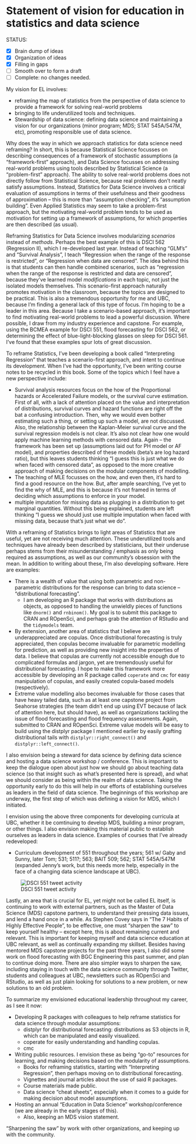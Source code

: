 # Statement of vision for education in statistics and data science

<!-- EL = an activity taken at UBC and elsewhere to advance innovation in teaching and learning with impact beyond one’s classroom -->

<!-- I imagine this section to be about how I think statistics  -->

<!-- particularly attractive: Candidates motivated to innovate around the teaching of both core statistical topics (e.g., estimation, hypothesis testing) and more nascent data science topics (e.g., visualization, data wrangling, transparent and reproducible workflows). -->

<!-- from Mike: what "educational leadership" (EL) means to you and what EL you might pursue in the future. Vision for long-term career growth towards Prof of Teaching, even if it's tentative. -->

<!-- must provide evidence for promise of educational leadership at UBC and nationally or internationally -->

<!-- Asset: Experience with evidence-based teaching methods, curriculum development, course design, and other initiatives that advance the university’s ability to excel in its teaching and learning mandate.  -->


STATUS:

- [x] Brain dump of ideas
- [x] Organization of ideas
- [x] Filling in gaps
- [ ] Smooth over to form a draft
- [ ] Complete: no changes needed.



My vision for EL involves:

- reframing the map of statistics from the perspective of data science to provide a framework for solving real-world problems
- bringing to life underutilized tools and techniques. 
- Stewardship of data science: defining data science and maintaining a vision for our organizations (minor program; MDS; STAT 545A/547M, etc), promoting responsible use of data science.

Why does the way in which we approach statistics for data science need reframing? In short, this is because Statistical Science focusses on describing consequences of a framework of stochastic assumptions (a "framework-first" approach), and Data Science focusses on addressing real-world problems using tools described by Statistical Science (a "problem-first" approach). The ability to solve real-world problems does not directly follow from Statistical Science, because real problems don't neatly satisfy assumptions. Instead, Statistics for Data Science involves a critical evaluation of assumptions in terms of their usefulness and their goodness of approximation -- this is more than "assumption checking", it's "assumption building". Even Applied Statistics may seem to take a problem-first approach, but the motivating real-world problem tends to be used as motivation for setting up a framework of assumptions, for which properties are then described (as usual).

Reframing Statistics for Data Science involves modularizing _scenarios_ instead of _methods_. Perhaps the best example of this is DSCI 562 (Regression II), which I re-developed last year. Instead of teaching "GLM's" and "Survival Analysis", I teach "Regression when the range of the response is restricted", or "Regression when data are censored". The idea behind this is that students can then handle combined scenarios, such as "regression when the range of the response is restricted and data are censored", because they've learned model _modifications_ in each topic, not just the isolated models themselves. This scenario-first approach naturally promotes motivation in the classroom, because the topics are designed to be practical. This is also a tremendous opportunity for me and UBC, because I'm finding a general lack of this type of focus. I'm hoping to be a leader in this area. Because I take a scenario-based approach, it's important to find motivating real-world problems to lead a powerful discussion. Where possible, I draw from my industry experience and capstone. For example, using the BCMEA example for DSCI 551, flood forecasting for DSCI 562, or determining the effect of blue-light-blocking glasses on sleep for DSCI 561. I've found that these examples spur lots of great discussion.

To reframe Statistics, I've been developing a book called "Interpreting Regression" that teaches a scenario-first approach, and intent to continue its development. When I've had the opportunity, I've been writing course notes to be recycled in this book. Some of the topics which I feel have a new perspective include:

- Survival analysis resources focus on the how of the Proportional hazards or Accelerated Failure models, or the survival curve estimation. First of all, with a lack of attention placed on the value and interpretation of distributions, survival curves and hazard functions are right off the bat a confusing introduction. Then, why we would even bother estimating such a thing, or setting up such a model, are not discussed. Also, the relationship between the Kaplan-Meier survival curve and the survival regression models is not clear. It's also not clear how one would apply machine learning methods with censored data. Again -- the framework has been set up (assumptions laid out for PH model or AF model), and properties described of these models (beta's are log hazard ratio), but this leaves students thinking "I guess this is just what we do when faced with censored data", as opposed to the more creative approach of making decisions on the modular components of modelling.
- The teaching of MLE focusses on the how, and even then, it's hard to find a good resource on the how. But, after ample searching, I've yet to find the why of MLE, and this is because it's not framed in terms of deciding which assumptions to enforce in your model.
- multiple imputation for missing data as plugging in a distribution to get marginal quantities. Without this being explained, students are left thinking "I guess we should just use multiple imputation when faced with missing data, because that's just what we do".

With a reframing of Statistics brings to light areas of Statistics that are useful, yet are not receiving much attention. These underutilized tools and techniques have already been described by statisticians, but their underuse perhaps stems from their misunderstanding / emphasis as only being required as assumptions, as well as our community's obsession with the mean. In addition to writing about these, I'm also developing software. Here are examples:

- There is a wealth of value that using both parametric and non-parametric distributions for the response can bring to data science -- "distributional forecasting".
	- I am developing an R package that works with distributions as objects, as opposed to handling the unwieldly pieces of functions like `dnorm()` and `rnbinom()`. My goal is to submit this package to CRAN and ROpenSci, and perhaps grab the attention of RStudio and the `tidymodels` team. 
- By extension, another area of statistics that I believe are underappreciated are copulas. Once distributional forecasting is truly appreciated, then copulas become invaluable for parametric modelling for prediction, as well as providing new insight into the properties of data. I believe that copulas are currently not accessible enough due to complicated formulas and jargon, yet are tremendously useful for distributional forecasting. I hope to make this framework more accessible by developing an R package called `coperate` and `cmc` for easy manipulation of copulas, and easily created copula-based models (respectively).
- Extreme value modelling also becomes invaluable for those cases that have heavy tailed data, such as at least one capstone project from Seahorse strategies (the team didn't end up using EVT because of lack of attention here, but should have), as well as organizations tackling the issue of flood forecasting and flood frequency assessments.  Again, submitted to CRAN and ROpenSci. Extreme value models will be easy to build using the distplyr package I mentioned earlier by easily grafting distributional tails with `distplyr::right_connect()` and `distplyr::left_connect()`.

I also envision being a steward for data science by defining data science and hosting a data science workshop / conference. This is important to keep the dialogue open about just how we should go about teaching data science (so that insight such as what's presented here is spread), and what we should consider as being within the realm of data science. Taking the opportunity early to do this will help in our efforts of establishing ourselves as leaders in the field of data science. The beginnings of this workshop are underway, the first step of which was defining a vision for MDS, which I initiated.

I envision using the above three components for developing curricula at UBC, whether it be comtinuing to develop MDS, building a minor program, or other things. I also envision making this material public to establish ourselves as leaders in data science. Examples of courses that I've already redeveloped:

- Curriculum development of 551 throughout the years; 561 w/ Gaby and Sunny, later Tom; 531; 511?; 563; BAIT 509; 562; STAT 545A/547M (expanded Jenny's work, but this needs more help, especially in the face of a changing data science landscape at UBC).

![DSCI 551 tweet activity](./img/551_tweet.png)

Lastly, an area that is crucial for EL, yet might not be called EL itself, is continuing to work with external partners, such as the Master of Data Science (MDS) capstone partners, to understand their pressing data issues, and lend a hand once in a while. As Stephen Covey says in "The 7 Habits of Highly Effective People", to be effective, one must "sharpen the saw" to keep yourself healthy -- except here, this is about remaining current and relevant. This is important for keeping myself and data science education at UBC relevant, as well as continually expanding my skillset. Besides having mentored MDS capstone projects for the past three years, I also did some work on flood forecasting with BGC Engineering this past summer, and plan to continue doing more. There are also simpler ways to sharpen the saw, including staying in touch with the data science community through Twitter, students and colleagues at UBC, newsletters such as ROpenSci and RStudio, as well as just plain looking for solutions to a new problem, or new solutions to an old problem. 

To summarize my envisioned educational leadership throughout my career, as I see it now:

- Developing R packages with colleagues to help reframe statistics for data science through modular assumptions:
	- distplyr for distributional forecasting: distributions as S3 objects in R, which can be manipulated and easily visualized.
	- coperate for easily understanding and handling copulas.
	- cmc
- Writing public resources. I envision these as being "go-to" resources for learning, and making decisions based on the modularity of assumptions.
	- Books for reframing statistics, starting with "Interpreting Regression", then perhaps moving on to distributional forecasting.
	- Vignettes and journal articles about the use of said R packages.
	- Course materials made public.
	- Data science "cheat sheets", especially when it comes to a guide for making decision about model assumptions.
- Hosting an annual "Education in Data Science" workshop/conference (we are already in the early stages of this).
	- Also, keeping an MDS vision statement. 

"Sharpening the saw" by work with other organizations, and keeping up with the community.
